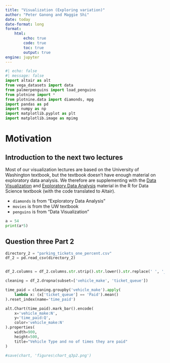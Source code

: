 ```yaml
---
title: "Visualization (Exploring variation)"
author: "Peter Ganong and Maggie Shi"
date: today
date-format: long
format: 
    html:
        echo: true
        code: true
        toc: true
        output: true
engine: jupyter
---
```



```python
#| echo: false
#| message: false
import altair as alt
from vega_datasets import data
from palmerpenguins import load_penguins
from plotnine import *
from plotnine.data import diamonds, mpg
import pandas as pd
import numpy as np
import matplotlib.pyplot as plt
import matplotlib.image as mpimg
```


# Motivation

## Introduction to the next two lectures

Most of our visualization lectures are based on the University of Washington textbook, but the textbook doesn't have enough material on exploratory data analysis. We therefore are supplementing with the [Data Visualization](https://r4ds.hadley.nz/data-visualize) and [Exploratory Data Analysis](https://r4ds.hadley.nz/eda) material in the R for Data Science textbook (with the code translated to Altair).

* `diamonds` is from "Exploratory Data Analysis"
* `movies` is from the UW textbook 
* `penguins` is from "Data Visualization" 


```python
a = 54
print(a*5)
```

## Question three Part 2

```python
directory_2 = "parking_tickets_one_percent.csv"
df_2 = pd.read_csv(directory_2)


df_2.columns = df_2.columns.str.strip().str.lower().str.replace(' ', '_')

cleaning = df_2.dropna(subset=['vehicle_make', 'ticket_queue'])

time_paid = cleaning.groupby('vehicle_make').apply(
    lambda x: (x['ticket_queue'] == 'Paid').mean()
).reset_index(name='time_paid')

alt.Chart(time_paid).mark_bar().encode(
    x='vehicle_make:N',
    y='time_paid:Q',
    color='vehicle_make:N'
).properties(
    width=900,
    height=500,
    title="Vehicle Type and no of times they are paid"
)

#save(chart, 'figures\chart_q3p2.png')
```